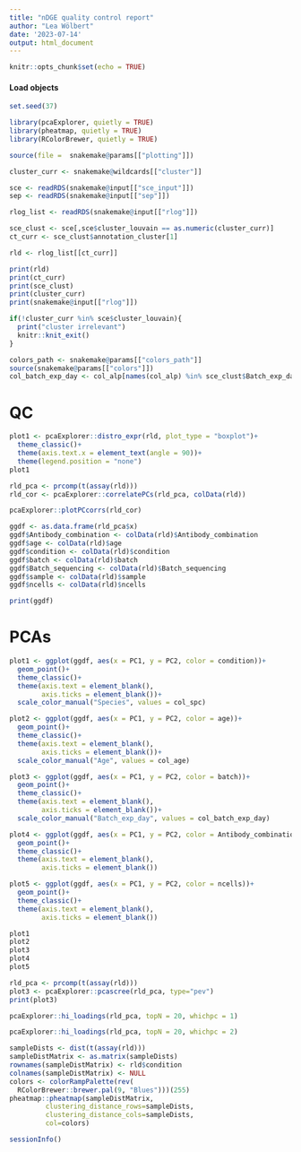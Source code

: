 ```yaml
---
title: "nDGE quality control report"
author: "Lea Wölbert"
date: '2023-07-14'
output: html_document
---
```


```r
knitr::opts_chunk$set(echo = TRUE)
```

#### Load objects

```r
set.seed(37)
```

```r
library(pcaExplorer, quietly = TRUE)
library(pheatmap, quietly = TRUE)
library(RColorBrewer, quietly = TRUE)
```

```r
source(file =  snakemake@params[["plotting"]])
```

```r
cluster_curr <- snakemake@wildcards[["cluster"]]

sce <- readRDS(snakemake@input[["sce_input"]])
sep <- readRDS(snakemake@input[["sep"]])

rlog_list <- readRDS(snakemake@input[["rlog"]])

sce_clust <- sce[,sce$cluster_louvain == as.numeric(cluster_curr)]
ct_curr <- sce_clust$annotation_cluster[1]

rld <- rlog_list[[ct_curr]]
```

```r
print(rld)
print(ct_curr)
print(sce_clust)
print(cluster_curr)
print(snakemake@input[["rlog"]])

if(!cluster_curr %in% sce$cluster_louvain){
  print("cluster irrelevant")
  knitr::knit_exit()
}
```

```r
colors_path <- snakemake@params[["colors_path"]]
source(snakemake@params[["colors"]])
col_batch_exp_day <- col_alp[names(col_alp) %in% sce_clust$Batch_exp_day]
```

# QC

```r
plot1 <- pcaExplorer::distro_expr(rld, plot_type = "boxplot")+
  theme_classic()+
  theme(axis.text.x = element_text(angle = 90))+
  theme(legend.position = "none")
plot1

rld_pca <- prcomp(t(assay(rld)))
rld_cor <- pcaExplorer::correlatePCs(rld_pca, colData(rld))

pcaExplorer::plotPCcorrs(rld_cor)
```

```r

ggdf <- as.data.frame(rld_pca$x)
ggdf$Antibody_combination <- colData(rld)$Antibody_combination
ggdf$age <- colData(rld)$age
ggdf$condition <- colData(rld)$condition
ggdf$batch <- colData(rld)$batch
ggdf$Batch_sequencing <- colData(rld)$Batch_sequencing
ggdf$sample <- colData(rld)$sample
ggdf$ncells <- colData(rld)$ncells

print(ggdf)
```

# PCAs

```r
plot1 <- ggplot(ggdf, aes(x = PC1, y = PC2, color = condition))+
  geom_point()+
  theme_classic()+
  theme(axis.text = element_blank(),
        axis.ticks = element_blank())+
  scale_color_manual("Species", values = col_spc)

plot2 <- ggplot(ggdf, aes(x = PC1, y = PC2, color = age))+
  geom_point()+
  theme_classic()+
  theme(axis.text = element_blank(),
        axis.ticks = element_blank())+
  scale_color_manual("Age", values = col_age)

plot3 <- ggplot(ggdf, aes(x = PC1, y = PC2, color = batch))+
  geom_point()+
  theme_classic()+
  theme(axis.text = element_blank(),
        axis.ticks = element_blank())+
  scale_color_manual("Batch_exp_day", values = col_batch_exp_day)

plot4 <- ggplot(ggdf, aes(x = PC1, y = PC2, color = Antibody_combination))+
  geom_point()+
  theme_classic()+
  theme(axis.text = element_blank(),
        axis.ticks = element_blank())

plot5 <- ggplot(ggdf, aes(x = PC1, y = PC2, color = ncells))+
  geom_point()+
  theme_classic()+
  theme(axis.text = element_blank(),
        axis.ticks = element_blank())

plot1
plot2
plot3
plot4
plot5
```

```r
rld_pca <- prcomp(t(assay(rld)))
plot3 <- pcaExplorer::pcascree(rld_pca, type="pev")
print(plot3)
```

```r
pcaExplorer::hi_loadings(rld_pca, topN = 20, whichpc = 1)
```

```r
pcaExplorer::hi_loadings(rld_pca, topN = 20, whichpc = 2)
```

```r
sampleDists <- dist(t(assay(rld)))
sampleDistMatrix <- as.matrix(sampleDists)
rownames(sampleDistMatrix) <- rld$condition
colnames(sampleDistMatrix) <- NULL
colors <- colorRampPalette(rev(
  RColorBrewer::brewer.pal(9, "Blues")))(255)
pheatmap::pheatmap(sampleDistMatrix,
         clustering_distance_rows=sampleDists,
         clustering_distance_cols=sampleDists,
         col=colors)
```

```r
sessionInfo()
```